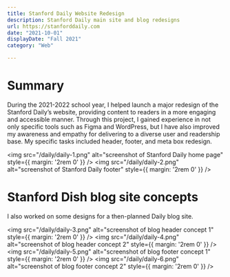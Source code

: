 ```yaml
---
title: Stanford Daily Website Redesign
description: Stanford Daily main site and blog redesigns
url: https://stanforddaily.com
date: "2021-10-01"
displayDate: "Fall 2021"
category: "Web"

---
```

# Summary
During the 2021-2022 school year, I helped launch a major redesign of the Stanford Daily’s website, providing content to readers in a more engaging and accessible manner. Through this project, I gained experience in not only specific tools such as Figma and WordPress, but I have also improved my awareness and empathy for delivering to a diverse user and readership base.
My specific tasks included header, footer, and meta box redesign.

<img src="/daily/daily-1.png" alt="screenshot of Stanford Daily home page" style={{  margin: '2rem 0' }} />
<img src="/daily/daily-2.png" alt="screenshot of Stanford Daily footer" style={{  margin: '2rem 0' }} />

# Stanford Dish blog site concepts
I also worked on some designs for a then-planned Daily blog site. 

<img src="/daily/daily-3.png" alt="screenshot of blog header concept 1" style={{ margin: '2rem 0' }} />
<img src="/daily/daily-4.png" alt="screenshot of blog header concept 2" style={{ margin: '2rem 0' }} />
<img src="/daily/daily-5.png" alt="screenshot of blog footer concept 1" style={{ margin: '2rem 0' }} />
<img src="/daily/daily-6.png" alt="screenshot of blog footer concept 2" style={{ margin: '2rem 0' }} />
